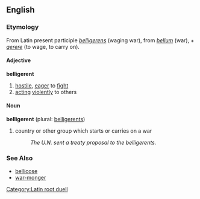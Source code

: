 ==English==
===Etymology===
From Latin present participle ''[[belligerens]]'' (waging war), from ''[[bellum]]'' (war), + ''[[gerere]]'' (to wage, to carry on).
====Adjective====
'''belligerent'''

#[[hostile]], [[eager]] to [[fight]]
#[[act]]ing [[violent]]ly to others

====Noun====
'''belligerent''' (plural: [[belligerents]])

# country or other group which starts or carries on a war
#:''The U.N. sent a treaty proposal to the belligerents.''

===See Also===
*[[bellicose]]
*[[war-monger]]

[[Category:Latin root duell]]